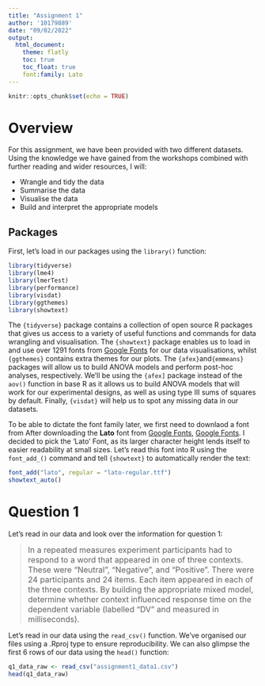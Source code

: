 ```yaml
---
title: "Assignment 1"
author: '10179889'
date: "09/02/2022"
output: 
  html_document:
    theme: flatly
    toc: true
    toc_float: true
    font:family: Lato
---
```


```r
knitr::opts_chunk$set(echo = TRUE)
```

# Overview

For this assignment, we have been provided with two different datasets. Using the knowledge we have gained from the workshops combined with further reading and wider resources, I will:

- Wrangle and tidy the data
- Summarise the data
- Visualise the data
- Build and interpret the appropriate models

## Packages

First, let's load in our packages using the `library()` function:

```r
library(tidyverse)
library(lme4)
library(lmerTest)
library(performance)
library(visdat)
library(ggthemes)
library(showtext)
```

The `{tidyverse}` package contains a collection of open source R packages that gives us access to a variety of useful functions and commands for data wrangling and visualisation. The `{showtext}` package enables us to load in and use over 1291 fonts from [Google Fonts](https://fonts.google.com/) for our data visualisations, whilst `{ggthemes}` contains extra themes for our plots. The `{afex}`and`{emmeans}` packages will allow us to build ANOVA models and perform post-hoc analyses, respectively. We'll be using the `{afex]` package instead of the `aov()` function in base R as it allows us to build ANOVA models that will work for our experimental designs, as well as using type III sums of squares by default. Finally, `{visdat}` will help us to spot any missing data in our datasets.

To be able to dictate the font family later, we first need to downlaod a font from 
After downloading the **Lato** font from [Google Fonts](https://fonts.google.com/), [Google Fonts](https://fonts.google.com). I decided to pick the 'Lato' Font, as its larger character height lends itself to easier readability at small sizes. Let's read this font into R using the `font_add_()` command and tell `{showtext}` to automatically render the text:

```r
font_add("lato", regular = "lato-regular.ttf")
showtext_auto()
```

# Question 1

Let's read in our data and look over the information for question 1:

> <font size = "3"> In a repeated measures experiment participants had to respond to a word that appeared in one of three
contexts. These were “Neutral”, “Negative”, and “Positive”. There were 24 participants and 24 items. Each
item appeared in each of the three contexts. By building the appropriate mixed model, determine whether
context influenced response time on the dependent variable (labelled “DV” and measured in milliseconds). </font>

Let's read in our data using the `read_csv()` function. We've organised our files using a .Rproj type to ensure reproducibility. We can also glimpse the first 6 rows of our data using the `head()` function:  

```r
q1_data_raw <- read_csv("assignment1_data1.csv")
head(q1_data_raw)
```

